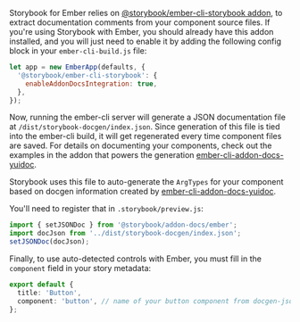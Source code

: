 Storybook for Ember relies on [@storybook/ember-cli-storybook addon](https://github.com/storybookjs/ember-cli-storybook), to extract documentation comments from your component source files. If you're using Storybook with Ember, you should already have this addon installed, and you will just need to enable it by adding the following config block in your `ember-cli-build.js` file:

```js
let app = new EmberApp(defaults, {
  '@storybook/ember-cli-storybook': {
    enableAddonDocsIntegration: true,
  },
});
```

Now, running the ember-cli server will generate a JSON documentation file at `/dist/storybook-docgen/index.json`. Since generation of this file is tied into the ember-cli build, it will get regenerated every time component files are saved. For details on documenting your components, check out the examples in the addon that powers the generation [ember-cli-addon-docs-yuidoc](https://github.com/ember-learn/ember-cli-addon-docs-yuidoc#documenting-components).

Storybook uses this file to auto-generate the `ArgTypes` for your component based on docgen information created by [ember-cli-addon-docs-yuidoc](https://github.com/ember-learn/ember-cli-addon-docs-yuidoc#documenting-components).

You'll need to register that in `.storybook/preview.js`:

```js
import { setJSONDoc } from '@storybook/addon-docs/ember';
import docJson from '../dist/storybook-docgen/index.json';
setJSONDoc(docJson);
```

Finally, to use auto-detected controls with Ember, you must fill in the `component` field in your story metadata:

```ts
export default {
  title: 'Button',
  component: 'button', // name of your button component from docgen-json file (index.js)
};
```
